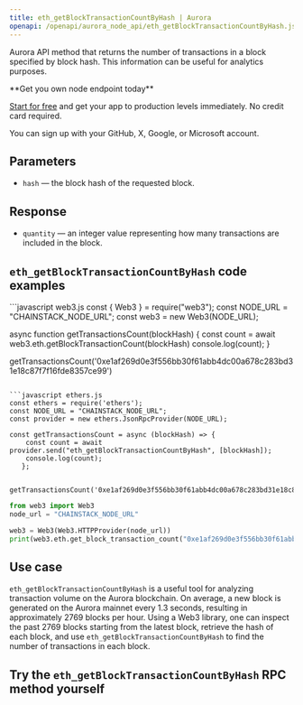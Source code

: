 ---
title: eth_getBlockTransactionCountByHash | Aurora
openapi: /openapi/aurora_node_api/eth_getBlockTransactionCountByHash.json POST /6df1a1b3061097e66349993a96b8e535
---

Aurora API method that returns the number of transactions in a block specified by block hash. This information can be useful for analytics purposes.

<Check>
**Get you own node endpoint today**

[Start for free](https://console.chainstack.com/) and get your app to production levels immediately. No credit card required.

You can sign up with your GitHub, X, Google, or Microsoft account.
</Check>


## Parameters

* `hash` — the block hash of the requested block.

## Response

* `quantity` — an integer value representing how many transactions are included in the block.

## `eth_getBlockTransactionCountByHash` code examples

<CodeGroup>
```javascript web3.js
const { Web3 } = require("web3");
const NODE_URL = "CHAINSTACK_NODE_URL";
const web3 = new Web3(NODE_URL);

async function getTransactionsCount(blockHash) {
  const count = await web3.eth.getBlockTransactionCount(blockHash)
  console.log(count);
}

getTransactionsCount('0xe1af269d0e3f556bb30f61abb4dc00a678c283bd31e18c87f7f16fde8357ce99')
```

```javascript ethers.js
const ethers = require('ethers');
const NODE_URL = "CHAINSTACK_NODE_URL";
const provider = new ethers.JsonRpcProvider(NODE_URL);

const getTransactionsCount = async (blockHash) => {
    const count = await provider.send("eth_getBlockTransactionCountByHash", [blockHash]);
    console.log(count);
   };

   getTransactionsCount('0xe1af269d0e3f556bb30f61abb4dc00a678c283bd31e18c87f7f16fde8357ce99');
```

```python web3.py
from web3 import Web3  
node_url = "CHAINSTACK_NODE_URL" 

web3 = Web3(Web3.HTTPProvider(node_url)) 
print(web3.eth.get_block_transaction_count("0xe1af269d0e3f556bb30f61abb4dc00a678c283bd31e18c87f7f16fde8357ce99"))
```
</CodeGroup>


## Use case

`eth_getBlockTransactionCountByHash` is a useful tool for analyzing transaction volume on the Aurora blockchain. On average, a new block is generated on the Aurora mainnet every 1.3 seconds, resulting in approximately 2769 blocks per hour. Using a Web3 library, one can inspect the past 2769 blocks starting from the latest block, retrieve the hash of each block, and use `eth_getBlockTransactionCountByHash` to find the number of transactions in each block.

## Try the `eth_getBlockTransactionCountByHash` RPC method yourself